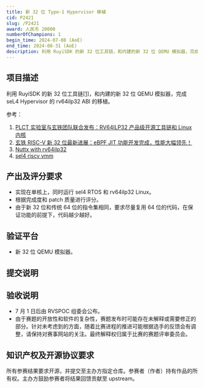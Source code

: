 ```yaml
---
title: 新 32 位 Type-1 Hypervisor 移植
cid: P2421
slug: /P2421
award: 人民币 20000
numberOfChampions: 1
begin_time: 2024-07-08 (AoE)
end_time: 2024-08-31 (AoE)
description: 利用 RuyiSDK 的新 32 位工具链，和内建的新 32 位 QEMU 模拟器，完成指定 Hypervisor 的移植。指定 Hypervisor 为 seL4。
---
```



<ChallengesMetaInDoc />


<ChallengeRegistration />

## 项目描述

利用 RuyiSDK 的新 32 位工具链[[1]](#new32)，和内建的新 32 位 QEMU 模拟器，完成 seL4 Hypervisor 的 rv64ilp32 ABI 的移植。

参考：

1. <span id="new32">[PLCT 实验室与玄铁团队联合发布：RV64ILP32 产品级开源工具链和 Linux 内核](https://mp.weixin.qq.com/s/mNVYP6ljUDgvCXbWTInzng)</span>
2. [玄铁 RISC-V 新 32 位最新进展：eBPF JIT 功能开发完成，性能大幅领先！](https://mp.weixin.qq.com/s/YYYsY79k1yH7SbpmbJH4ow)
3. [Nuttx with rv64ilp32](https://yf13.github.io/nuttx/nuttx-rv64ilp32)
4. [sel4 riscv vmm](https://github.com/SEL4PROJ/sel4_riscv_vmm)

## 产出及评分要求

- 实现在单核上，同时运行 sel4 RTOS 和 rv64ilp32 Linux。
- 根据完成度和 patch 质量进行评分。
- 由于新 32 位和传统 64 位的指令集相同，要求尽量复用 64 位的代码，在保证功能的前提下，代码越少越好。

## 验证平台

- 新 32 位 QEMU 模拟器。

## 提交说明


<Req submissionRepoUrl="https://github.com/rv2036/rvspoc-P2421-seL4" deadline="2024 年 8 月 31 日 (AoE)" />

## 验收说明

- 7 月 1 日后由 RVSPOC 组委会公布。
- 由于赛题的开放性和软件的复杂性，赛题发布时可能存在未解释或需要修正的部分。针对未考虑到的方面，随着比赛进程的推进可能根据选手的反馈会有调整，请保持对赛事网站的关注。最终解释权归属于比赛的赛题评审委员会。

## 知识产权及开源协议要求

所有参赛结果要求开源，并提交至主办方指定仓库。参赛者（作者）持有作品的所有权。主办方鼓励参赛者将结果回馈贡献至 upstream。
